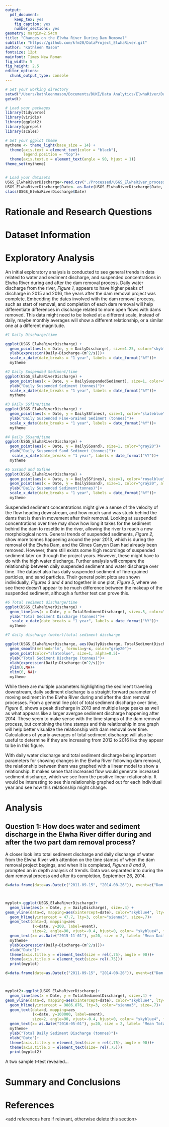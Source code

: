 ```yaml
---
output: 
  pdf_document:
    keep_tex: yes
    fig_caption: yes
    number_sections: yes
geometry: margin=2.54cm
title: "Changes on the Elwha River During Dam Removal"
subtitle: "https://github.com/kfm20/DataProject_ElwhaRiver.git"
author: "Kathleen Mason"
fontsize: 12pt
mainfont: Times New Roman
fig_width: 5
fig_height: 2.5
editor_options: 
  chunk_output_type: console
---
```


\newpage
\tableofcontents 
\newpage
\listoftables 
\newpage
\listoffigures 
\newpage

```r
# Set your working directory
setwd("/Users/kathleenmason/Documents/DUKE/Data Analytics/ElwhaRiver/DataProject_ElwhaRiver")
getwd()

# Load your packages
library(tidyverse)
library(viridis)
library(ggplot2)
library(ggrepel)
library(scales)

# Set your ggplot theme
mytheme <- theme_light(base_size = 14) +
  theme(axis.text = element_text(color = "black"), 
        legend.position = "top")+
  theme(axis.text.x = element_text(angle = 90, hjust = 1))
theme_set(mytheme)


# Load your datasets
USGS_ElwhaRiverDischarge<-read.csv("./Processed/USGS_ElwhaRiver_processed.csv")
USGS_ElwhaRiverDischarge$Date<- as.Date(USGS_ElwhaRiverDischarge$Date, format = "%Y-%m-%d")
class(USGS_ElwhaRiverDischarge$Date)
```


# Rationale and Research Questions



\newpage

# Dataset Information



\newpage

# Exploratory Analysis 

An initial exploratory analysis is conducted to see general trends in data related to water and sediment discharge, and suspended concentrations in Elwha River during and after the dam removal process. Daily water discharge from the river, *Figure 1*, appears to have higher peaks of discharge in 2015 and 2016, the years after the dam removal project was complete. Embedding the dates involved with the dam removal process, such as start of removal, and completion of each dam removal will help differentiate differences in discharge related to more open flows with dams removed. This data might need to be looked at a different scale, instead of daily, maybe monthly averages will show a different relationship, or a similar one at a different magnitude. 

```r
#1 Daily Discharge/time

ggplot(USGS_ElwhaRiverDischarge) +
  geom_point(aes(x = Date, y = DailyDischarge), size=1.25, color="skyblue4")+
  ylab(expression(Daily~Discharge~(m^2/s)))+
  scale_x_date(date_breaks = "1 year", labels = date_format("%Y"))+
  mytheme
```


```r
#2 Daily Suspended Sediment/time
ggplot(USGS_ElwhaRiverDischarge) +
  geom_point(aes(x = Date, y = DailySuspendedSediment), size=1, color="slateblue")+
  ylab("Daily Suspended Sediment (tonnes)")+
  scale_x_date(date_breaks = "1 year", labels = date_format("%Y"))+
  mytheme

```


```r
#3 DAily SSfine/time
ggplot(USGS_ElwhaRiverDischarge) +
  geom_point(aes(x = Date, y = DailySSfines), size=1, color="slateblue")+
  ylab("Daily Suspended Fine-Grained Sediment (tonnes)")+
  scale_x_date(date_breaks = "1 year", labels = date_format("%Y"))+
  mytheme
```


```r
#4 Daily SSsand/time
ggplot(USGS_ElwhaRiverDischarge) +
  geom_point(aes(x = Date, y = DailySSsand), size=1, color="gray20")+
  ylab("Daily Suspended Sand Sediment (tonnes)")+
   scale_x_date(date_breaks = "1 year", labels = date_format("%Y"))+
  mytheme
```


```r
#5 SSsand and SSfine
ggplot(USGS_ElwhaRiverDischarge) +
  geom_point(aes(x = Date, y = DailySSfines), size=1, color="royalblue", alpha=0.25)+
  geom_point(aes(x = Date, y = DailySSsand), size=1, color="gray20", alpha=0.25)+
  ylab("Daily Suspended Sediment(tonnes)")+
  scale_x_date(date_breaks = "1 year", labels = date_format("%Y"))+
  mytheme
```

Suspended sediment concentrations might give a sense of the velocity of the flow heading downstream, and how much sand was stuck behind the dams that is then in movement after their removal. Looking at suspended concentrations over time may show how long it takes for the sediment behind the dam to resettle in the river, allowing the river to reach a new morphological norm. General trends of suspended sediments, *Figure 2*, show more tonnes happening around the year 2013, which is during the removal of the Elwha Dam, and the Glines Canyon Dam had already been removed. However, there still exists some high recordings of suspended sediment later on through the project years. However, these might have to do with the high water discharge. Further analysis will compare the relationship between daily suspended sediment and water discharge over time. The dataset also has daily suspended sediment of fine-grained particles, and sand particles. Their general point plots are shown individually, *Figures 3 and 4* and together in one plot, *Figure 5*, where we see there doesn't appear to be much difference between the makeup of the suspended sediment, although a further test can prove this. 

```r
#6 Total sediment discharge/time
ggplot(USGS_ElwhaRiverDischarge) +
  geom_line(aes(x = Date, y = TotalSedimentDischarge), size=.5, color="royalblue")+
  ylab("Total Sediment Discharge (tonnes)")+
   scale_x_date(date_breaks = "1 year", labels = date_format("%Y"))+
  mytheme
```


```r
#7 daily discharge (water)/total sediment discharge

ggplot(USGS_ElwhaRiverDischarge, aes(DailyDischarge, TotalSedimentDischarge)) +
  geom_smooth(method='lm', formula=y~x, color="gray20")+
  geom_point(color="slateblue", size=1, alpha=0.5)+
  ylab("Total Sediment Discharge (tonnes)")+
  xlab(expression(Daily~Discharge~(m^2/s)))+
  ylim(0,NA)+
  xlim(0, NA)+
  mytheme
```

While there are multiple parameters highlighting the sediment traveling downstream, daily sediment discharge is a straight forward parameter of moving sediment in the Elwha River during and after the dam removal processes. From a general line plot of total sediment discharge over time, *Figure 6*, shows a peak discharge in 2013 and multiple large peaks as well as what appears like a larger avergae sediment discharge happening after 2014. These seem to make sense with the time stamps of the dam removal process, but combining the time stamps and this relationship in one graph will help better visualize the relationship with dam removal over time. Calculations of yearly averages of total sediment discharge will also be useful to determine if they are increasing from 2012 to 2016 like they appear to be in this figure. 

With daily water discharge and total sediment discharge being important parameters for showing changes in the Elwha River following dam removal, the relationship between them was graphed with a linear model to show a relationship. It makes sense that increased flow would generate increased sediment discharge, which we see from the positive linear relationship. It would be interesting to see this relationship graphed out for each individual year and see how this relationship might change. 



\newpage


# Analysis



## Question 1: How does water and sediment discharge in the Elwha River differ during and after the two part dam removal process?

A closer look into total sediment discharge and daily discharge of water from the Elwha River with attention on the time stamps of when the dam removal project begings, and when it is completed, *Figures 8 and 9*, prompted an in depth analysis of trends. Data was separated into during the dam removal process and after its completion, September 26, 2014.

```r

d=data.frame(date=as.Date(c("2011-09-15", "2014-08-26")), event=c("Dam Removal Project Begins", "Dam Removal Project Complete"))



myplot<-ggplot(USGS_ElwhaRiverDischarge)+
  geom_line(aes(x = Date, y = DailyDischarge), size=.4) +
geom_vline(data=d, mapping=aes(xintercept=date), color="skyblue4", lty=5, size=.5)+
  geom_hline(yintercept = 47.7, lty=3, color="sienna3", size=.7)+
  geom_text(data=d, mapping=aes
            (x=date, y=200, label=event), 
            size=2, angle=90, vjust=-0.4, hjust=0, color= "skyblue4", fontface="bold")+
  geom_text(x= as.Date("2015-11-01"), y=20, size = 2, label= "Mean Daily Discharge", color= "sienna3", vjust=-0.4, hjust=0, fontface="bold")+
  mytheme+
  ylab(expression(Daily~Discharge~(m^2/s)))+
  xlab("Date")+
  theme(axis.title.y = element_text(size = rel(.75), angle = 90))+
  theme(axis.title.x = element_text(size= rel(.75)))
  print(myplot)

```

```r

d=data.frame(date=as.Date(c("2011-09-15", "2014-08-26")), event=c("Dam Removal Project Begins", "Dam Removal Project Complete"))



myplot2<-ggplot(USGS_ElwhaRiverDischarge)+
  geom_line(aes(x = Date, y = TotalSedimentDischarge), size=.4) +
geom_vline(data=d, mapping=aes(xintercept=date), color="skyblue4", lty=5, size=.5)+
  geom_hline(yintercept = 9886.876, lty=3, color="sienna3", size=.7)+
  geom_text(data=d, mapping=aes
            (x=date, y=100000, label=event), 
            size=2, angle=90, vjust=-0.4, hjust=0, color= "skyblue4", fontface="bold")+
  geom_text(x= as.Date("2016-05-01"), y=20, size = 2, label= "Mean Total \nSediment \nDischarge", color= "sienna3", vjust=-0.4, hjust=0, fontface="bold")+
  mytheme+
  ylab("Total Daily Sediment Discharge (tonnes)")+
  xlab("Date")+
  theme(axis.title.y = element_text(size = rel(.75), angle = 90))+
  theme(axis.title.x = element_text(size= rel(.75)))
  print(myplot2)

```


A two sample t-test revealed...

\newpage

# Summary and Conclusions


\newpage

# References
<add references here if relevant, otherwise delete this section> 
